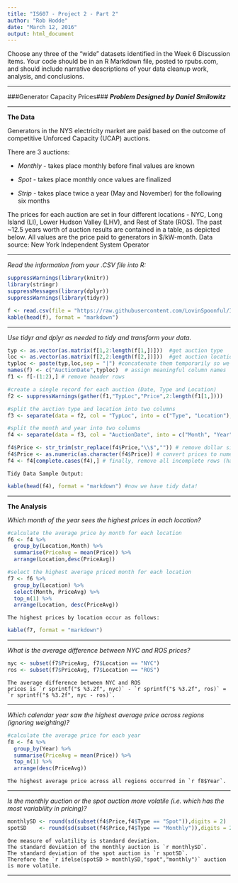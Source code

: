 ```yaml
---
title: "IS607 - Project 2 - Part 2"
author: "Rob Hodde"
date: "March 12, 2016"
output: html_document
---
```


Choose any three of the "wide" datasets identified in the Week 6 Discussion items.  Your code should be in an R Markdown file, posted to rpubs.com, and should include narrative descriptions of your data cleanup work, analysis, and conclusions.

---------

###Generator Capacity Prices###
***Problem Designed by Daniel Smilowitz***

---------

**The Data**

Generators in the NYS electricity market are paid based on the outcome of competitive Unforced Capacity (UCAP) auctions.

There are 3 auctions:

- *Monthly* - takes place monthly before final values are known

- *Spot* - takes place monthly once values are finalized

- *Strip* - takes place twice a year (May and November) for the following six months

The prices for each auction are set in four different locations - NYC, Long Island (LI), Lower Hudson Valley (LHV), and Rest of State (ROS). The past ~12.5 years worth of auction results are contained in a table, as depicted below.  All values are the price paid to generators in $/kW-month. 
Data source: New York Independent System Operator

---------

*Read the information from your .CSV file into R:*  

```r

suppressWarnings(library(knitr))
library(stringr)
suppressMessages(library(dplyr))
suppressWarnings(library(tidyr))

f <- read.csv(file = "https://raw.githubusercontent.com/LovinSpoonful/IS607-Project2/364b20a46f67b7b0742e9cb0b03853c51f97a791/UCAP.csv", header=FALSE, sep=",") #read the csv file into a data frame
kable(head(f), format = "markdown")

```


---------

*Use tidyr and dplyr as needed to tidy and transform your data.*

```r

typ <- as.vector(as.matrix(f[1,2:length(f[1,])]))  #get auction type
loc <- as.vector(as.matrix(f[2,2:length(f[2,])]))  #get auction location
typloc <- paste(typ,loc,sep = "|") #concatenate them temporarily so we can gather
names(f) <- c("AuctionDate",typloc)  # assign meaningful column names
f1 <- f[-(1:2),] # remove header rows

#create a single record for each auction (Date, Type and Location) 
f2 <- suppressWarnings(gather(f1,"TypLoc","Price",2:length(f1[1,])))  

#split the auction type and location into two columns
f3 <- separate(data = f2, col = "TypLoc", into = c("Type", "Location"), sep = "\\|")

#split the month and year into two columns
f4 <- separate(data = f3, col = "AuctionDate", into = c("Month", "Year"), sep = " ")

f4$Price <- str_trim(str_replace(f4$Price,"\\$","")) # remove dollar sign from prices
f4$Price <- as.numeric(as.character(f4$Price)) # convert prices to numeric values
f4 <- f4[complete.cases(f4),] # finally, remove all incomplete rows (have NA values)
```
```
Tidy Data Sample Output:
```
```r
kable(head(f4), format = "markdown") #now we have tidy data!

```

---------


**The Analysis**

*Which month of the year sees the highest prices in each location?*

```r

#calculate the average price by month for each location
f6 <- f4 %>% 
  group_by(Location,Month) %>% 
  summarise(PriceAvg = mean(Price)) %>%  
  arrange(Location,desc(PriceAvg)) 

#select the highest average priced month for each location
f7 <- f6 %>%
  group_by(Location) %>%
  select(Month, PriceAvg) %>%
  top_n(1) %>%
  arrange(Location, desc(PriceAvg))
```
```
The highest prices by location occur as follows: 
```
```r
kable(f7, format = "markdown")
```

---------

*What is the average difference between NYC and ROS prices?*

```r
nyc <- subset(f7$PriceAvg, f7$Location == "NYC")
ros <- subset(f7$PriceAvg, f7$Location == "ROS")
```
```
The average difference between NYC and ROS 
prices is `r sprintf("$ %3.2f", nyc)` - `r sprintf("$ %3.2f", ros)` = `r sprintf("$ %3.2f", nyc - ros)`.
```
---------

*Which calendar year saw the highest average price across regions (ignoring weighting)?*

```r
#calculate the average price for each year
f8 <- f4 %>% 
  group_by(Year) %>% 
  summarise(PriceAvg = mean(Price)) %>%  
  top_n(1) %>%
  arrange(desc(PriceAvg))
```
```
The highest average price across all regions occurred in `r f8$Year`.
```

---------

*Is the monthly auction or the spot auction more volatile (i.e. which has the most variability in pricing)?*
 
```r
monthlySD <- round(sd(subset(f4$Price,f4$Type == "Spot")),digits = 2)
spotSD    <- round(sd(subset(f4$Price,f4$Type == "Monthly")),digits = 2)
```
```
One measure of volatility is standard deviation. 
The standard deviation of the monthly auction is `r monthlySD`.
The standard deviation of the spot auction is `r spotSD`. 
Therefore the `r ifelse(spotSD > monthlySD,"spot","monthly")` auction is more volatile.

```

---------


